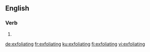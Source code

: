 ==English==

===Verb===
{{head|en|present participle}}

# {{present participle of|exfoliate|lang=en}}

[[de:exfoliating]]
[[fr:exfoliating]]
[[ku:exfoliating]]
[[fi:exfoliating]]
[[vi:exfoliating]]
